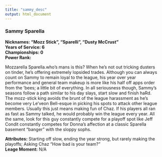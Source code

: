 ```yaml
---
title: "sammy_desc"
output: html_document
---
```

### Sammy Sparella
**Nicknames: "Mozz Stick", "Sparelli", "Dusty McCrust"**   
**Years of Service: 6**   
**Championships: 0**    
**Power Rank:**  

Mozzarella Sparella.who's mans is this? When he's not out tricking dusters on tinder, he's offering extremely lopsided trades. Although you can always count on Sammy to remain loyal to the league, his year over year performance and general team makeup is more like his half off apps order from the 'bees; a little bit of everything. In all seriousness though, Sammy's seasons follow a path similar to his day slays, start slow and finish haRd. The mozz-stick king avoids the brunt of the league harassment as he's become very Le'veon Bell-esque in picking his spots to attack other league members. Usually this just means making fun of Chaz. If his players all ran as fast as Sammy talked, he would probably win the league every year. All the same, look for this guy constantly compete for a playoff spot like Jeff Condit constantly competes for Donna's affection at a classic Sparella basement "banger" with the sloppy sophs.  

**Attributes:** Starting off slow, ending the year strong, but rarely making the playoffs; Asking Chaz "How bad is your team?"   
**Leage Moment:** N/A
